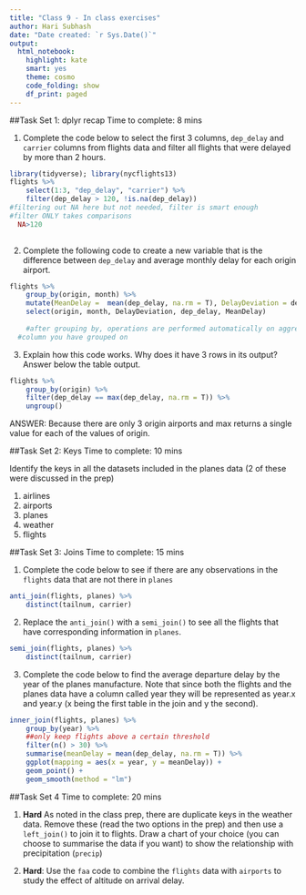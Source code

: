 ```yaml
---
title: "Class 9 - In class exercises"
author: Hari Subhash
date: "Date created: `r Sys.Date()`"
output:
  html_notebook:
    highlight: kate
    smart: yes
    theme: cosmo
    code_folding: show
    df_print: paged
---
```


##Task Set 1: dplyr recap
Time to complete: 8 mins

1. Complete the code below to select the first 3 columns, `dep_delay` and `carrier` columns from flights data and filter all flights that were delayed by more than 2 hours.
```r
library(tidyverse); library(nycflights13)
flights %>% 
    select(1:3, "dep_delay", "carrier") %>% 
    filter(dep_delay > 120, !is.na(dep_delay))
#filtering out NA here but not needed, filter is smart enough
#filter ONLY takes comparisons
  NA>120
  
```

2. Complete the following code to create a new variable that is the difference between `dep_delay` and average monthly delay for each origin airport.
```r
flights %>% 
    group_by(origin, month) %>% 
    mutate(MeanDelay =  mean(dep_delay, na.rm = T), DelayDeviation = dep_delay - MeanDelay) %>% 
    select(origin, month, DelayDeviation, dep_delay, MeanDelay)
    
    #after grouping by, operations are performed automatically on aggregates of the values of the 
  #column you have grouped on

```

3. Explain how this code works. Why does it have 3 rows in its output? Answer below the table output.
```r
flights %>% 
    group_by(origin) %>% 
    filter(dep_delay == max(dep_delay, na.rm = T)) %>% 
    ungroup()
```

ANSWER: Because there are only 3 origin airports and max returns a single value for each of the values of origin.


##Task Set 2: Keys
Time to complete: 10 mins

Identify the keys in all the datasets included in the planes data (2 of these were discussed in the prep)

1. airlines
2. airports
3. planes
4. weather
5. flights

##Task Set 3: Joins
Time to complete: 15 mins

1. Complete the code below to see if there are any observations in the `flights` data that are not there in `planes`
```r
anti_join(flights, planes) %>% 
    distinct(tailnum, carrier)
```

2. Replace the `anti_join()` with a `semi_join()` to see all the flights that have corresponding information in `planes`.

```r
semi_join(flights, planes) %>% 
    distinct(tailnum, carrier)
```





3. Complete the code below to find the average departure delay by the year of the planes manufacture. Note that since both the flights and the planes data have a column called year they will be represented as year.x and year.y (x being the first table in the join and y the second). 

```r
inner_join(flights, planes) %>% 
    group_by(year) %>% 
    ##only keep flights above a certain threshold
    filter(n() > 30) %>% 
    summarise(meanDelay = mean(dep_delay, na.rm = T)) %>% 
    ggplot(mapping = aes(x = year, y = meanDelay)) +
    geom_point() +
    geom_smooth(method = "lm")
```


##Task Set 4
Time to complete: 20 mins

1. **Hard** As noted in the class prep, there are duplicate keys in the weather data. Remove these (read the two options in the prep) and then use a `left_join()` to join it to flights. Draw a chart of your choice (you can choose to summarise the data if you want) to show the relationship with precipitation (`precip`)

2. **Hard**: Use the `faa` code to combine the `flights` data with `airports` to study the effect of altitude on arrival delay. 


